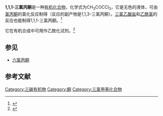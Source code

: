 {{Chembox
| ImageFile = 1,1,1-Trichloroacetone.png
| ImageSize = 
| ImageAlt = 
| IUPACName = 1,1,1-trichloropropan-2-one
| NameEn = 1,1,1-trichloroacetone
| Section1 = {{Chembox Identifiers
| CASNo = 918-00-3
| CASNo_Ref ={{cascite|correct|CAS}}
| PubChem = 13514
| ChemSpiderID = 12926
| UNII = NW27ZG5LDA
| EINECS = 620-529-6
| ChEMBL = 3185648
| SMILES = CC(=O)C(Cl)(Cl)Cl
| StdInChI=1S/C3H3Cl3O/c1-2(7)3(4,5)6/h1H3
| StdInChIKey = SMZHKGXSEAGRTI-UHFFFAOYSA-N
  }}
| Section2 = {{Chembox Properties
|C=3 |H=3 |Cl=3 |O=1
| Appearance = 无色液体
| Density = 1.435 g/cm<sup>3</sup>（20 °C）<ref>Arndt, Fritz; Amende, J.; Ender, W. Syntheses with diazomethane. VII. Reactions with aldehydes and ketones. ''Monatshefte fuer Chemie'', 1932. 59. 202-219. ISSN: 0026-9247.</ref>
| MeltingPt = 
| BoilingPt = {{convert|134|C|K}}<ref>Blaise, E. E. Syntheses by Means of Organo-​zinc Derivatives. α-​Polychloro Ketones. Constitution of Common Trichloroacetone. ''Compt. rend.'', 1913. 155: 1252-1253.</ref>
| Solubility = 微溶
| SolubleOther = 可溶于[[乙醇|乙醇]]和[[乙醚|乙醚]]
  }}
| Section3 = {{Chembox Hazards
| MainHazards = 刺激性
| FlashPt = {{convert|64|C|K}}
| AutoignitionPt = 
| GHSPictograms = {{GHS07}}
| GHSSignalWord = 警告
| HPhrases = {{H-phrases|315|319|335}}
| PPhrases = {{P-phrases|261|264|271|280|302+352|304+340|305+351+338|312|321|332+313|337+313|362|403+233|405|501}}
  }}
}}
'''1,1,1-三氯丙酮'''是一种[[有机化合物|有机化合物]]，化学式为CH<sub>3</sub>COCCl<sub>3</sub>，它是无色的液体，可由[[氯丙酮|氯丙酮]]的氯化反应制得（反应的副产物是1,1,3-三氯丙酮）。[[三氯乙酸盐|三氯乙酸盐]]和[[乙酰氯|乙酰氯]]的反应也能制得1,1,1-三氯丙酮。<ref>{{cite book |title= e-EROS Encyclopedia of Reagents for Organic Synthesis |year= 2001 |chapter= Sodium Trichloroacetate |doi= 10.1002/047084289X.rs113 }}</ref>

它在有机合成中可用作乙酰化试剂。<ref>{{cite journal|title=1, 1, 1-Trichloropropanone: A Mild, Selective Acetylating Agent|journal=Synthetic Communications|volume=19|issue=7-8|pages=1181–1187|date=1989-04-01|doi=10.1080/00397918908054521|url=https://doi.org/10.1080/00397918908054521|issn=0039-7911|accessdate=2020-08-15|author=José Roberto Salim, Faruk Nome, Marcos Caroli Rezende}}</ref>
== 参见 ==
* [[六氯丙酮|六氯丙酮]]

== 参考文献 ==
{{reflist}}

[[Category:三碳有机物|Category:三碳有机物]]
[[Category:酮|Category:酮]]
[[Category:三氯甲基化合物|Category:三氯甲基化合物]]
